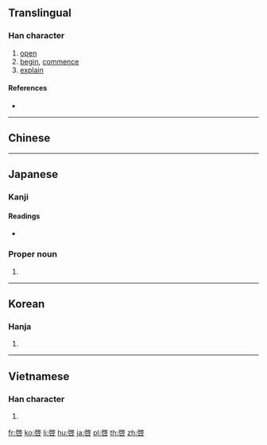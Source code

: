{{character info/new}}
{{also|启|啟}}
==Translingual==
{{Han simplified forms|啟|啓|启}}

===Han character===
{{Han char|rn=30|rad=口|as=08|sn=11|four=|canj=HKR,IKR,XHKR|ids=⿱𢼄口}}

# [[open]]
# [[begin]], [[commence]]
# [[explain]]

====References====
* {{Han ref|kx=0195.170|dkj=03820|dj=0416.160|hdz=10646.120|uh=5553|ud=21843}}

----

==Chinese==
{{zh-see|啟|v}}

----

==Japanese==

===Kanji===
{{ja-kanji|grade=c|rs=口08|style=s|kyu=啟}}

====Readings====
* {{ja-readings|goon=[[け]] (ke)|kanon=[[けい]] (kei)|kun=[[ひらく]] (hiraku), [[もうす]] (mousu)}}

===Proper noun===
{{ja-pos|proper|けい}}

# {{given name|male|lang=ja|sort=けい}}

----

==Korean==

===Hanja===
{{ko-hanja|hangeul=계|rv=gye|mr=kye}}

# {{defn|lang=ko|sort=口08}}

----

==Vietnamese==

===Han character===
{{vi-hantu|[[khải]], [[kiết]]|rs=口08}}

# {{defn|lang=vi|sort=口08}}

[[fr:啓]]
[[ko:啓]]
[[li:啓]]
[[hu:啓]]
[[ja:啓]]
[[pl:啓]]
[[th:啓]]
[[zh:啓]]